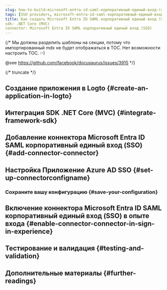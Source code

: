 ```yaml
---
slug: how-to-build-microsoft-entra-id-saml-корпоративный-единый-вход-(sso)-sign-in-with-dotnet-core-mvc-and-logto
tags: [SSO providers, microsoft-entra-id-saml-корпоративный-единый-вход-(sso), dotnet-core-mvc, c#, SAML authentication, enterprise login, SSO login]
title: Как создать Microsoft Entra ID SAML корпоративный единый вход (SSO) с помощью .NET Core (MVC)
sdk: .NET Core (MVC)
connector: Microsoft Entra ID SAML корпоративный единый вход (SSO)
---
```


{/*
  Мы должны разделить шаблоны на секции, потому что импортированный mdx не будет отображаться в TOC.
  Нет возможности настроить TOC. :-)

  @see https://github.com/facebook/docusaurus/issues/3915
*/}




{/* truncate */}

<Intro connector={connector} sdk=".NET Core (MVC)" link="https://dotnet.microsoft.com/apps/aspnet/mvc" />

## Создание приложения в Logto \{#create-an-application-in-logto}

<CreateApplication type="Традиционное веб-приложение" framework=".NET Core (MVC)" />

## Интеграция SDK .NET Core (MVC) \{#integrate-framework-sdk}

<IntegrateSdk />

## Добавление коннектора Microsoft Entra ID SAML корпоративный единый вход (SSO) \{#add-connector-connector}

<AddSsoConnector framework=".NET Core (MVC)" />

## Настройка Приложение Azure AD SSO \{#set-up-connectorconfigname}

<ConnectorGuide />

### Сохраните вашу конфигурацию \{#save-your-configuration}

<SaveYourConfiguration connector={connector} />

## Включение коннектора Microsoft Entra ID SAML корпоративный единый вход (SSO) в опыте входа \{#enable-connector-connector-in-sign-in-experience}

<EnableSsoConnector />

## Тестирование и валидация \{#testing-and-validation}

<TestingAndValidation connector={connector} sdk=".NET Core (MVC)" />

## Дополнительные материалы \{#further-readings}

<FurtherReadings />